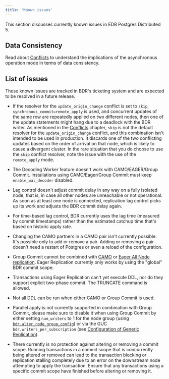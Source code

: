 ```yaml
---
title: 'Known issues'
---
```


This section discusses currently known issues in EDB Postgres Distributed 5.

## Data Consistency

Read about [Conflicts](consistency/conflicts/) to understand
the implications of the asynchronous operation mode in terms of data
consistency.

## List of issues

These known issues are tracked in BDR's
ticketing system and are expected to be resolved in a future
release.

-   If the resolver for the `update_origin_change` conflict
    is set to `skip`, `synchronous_commit=remote_apply` is used, and
    concurrent updates of the same row are repeatedly applied on two
    different nodes, then one of the update statements might hang due
    to a deadlock with the BDR writer.  As mentioned in the
    [Conflicts](consistency/conflicts/) chapter, `skip` is not the default
    resolver for the `update_origin_change` conflict, and this
    combination isn't intended to be used in production. It discards
    one of the two conflicting updates based on the order of arrival
    on that node, which is likely to cause a divergent cluster.
    In the rare situation that you do choose to use the `skip`
    conflict resolver,  note the issue with the use of the
    `remote_apply` mode.

-   The Decoding Worker feature doesn't work with CAMO/EAGER/Group Commit.
    Installations using CAMO/Eager/Group Commit must keep `enable_wal_decoder`
    disabled.

-   Lag control doesn't adjust commit delay in any way on a fully
    isolated node, that is, in case all other nodes are unreachable or not
    operational. As soon as at least one node is connected, replication
    lag control picks up its work and adjusts the BDR commit delay
    again.

-   For time-based lag control, BDR currently uses the lag time (measured
    by commit timestamps) rather than the estimated catchup time that's
    based on historic apply rate.

-   Changing the CAMO partners in a CAMO pair isn't currently possible.
    It's possible only to add or remove a pair.
    Adding or removing a pair doesn't need a restart of Postgres or even a
    reload of the configuration.

-   Group Commit cannot be combined with [CAMO](durability/camo/) or [Eager All Node
    replication](consistency/eager/). Eager Replication currently only works by using the
    "global" BDR commit scope.

-   Transactions using Eager Replication can't yet execute DDL,
    nor do they support explicit two-phase commit.
    The TRUNCATE command is allowed.

-   Not all DDL can be run when either CAMO or Group Commit is used.

-   Parallel apply is not currently supported in combination with Group
    Commit, please make sure to disable it when using Group Commit by
    either setting `num_writers` to 1 for the node group (using
    [`bdr.alter_node_group_config`](nodes#bdralter_node_group_config)) or
    via the GUC `bdr.writers_per_subscription` (see
    [Configuration of Generic Replication](configuration#generic-replication)).

-   There currently is no protection against altering or removing a commit
    scope. Running transactions in a commit scope that is concurrently
    being altered or removed can lead to the transaction blocking or
    replication stalling completely due to an error on the downstream node
    attempting to apply the transaction. Ensure that any transactions
    using a specific commit scope have finished before altering or removing it.

